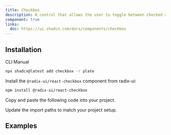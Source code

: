 ```yaml
---
title: Checkbox
description: A control that allows the user to toggle between checked and not checked.
component: true
links:
  doc: https://ui.shadcn.com/docs/components/checkbox
---
```


## Installation

<Tabs defaultValue="cli">

<TabsList>
<TabsTrigger value="cli">CLI</TabsTrigger>
<TabsTrigger value="manual">Manual</TabsTrigger>
</TabsList>
<TabsContent value="cli">

```bash
npx shadcx@latest add checkbox -r plate
```

</TabsContent>

<TabsContent value="manual">

<Steps>

<Step>

Install the `@radix-ui/react-checkbox` component from radix-ui:

```bash
npm install @radix-ui/react-checkbox
```

</Step>

<Step>

Copy and paste the following code into your project.

</Step>

<ComponentSource name="checkbox" />

<Step>

Update the import paths to match your project setup.

</Step>

</Steps>

</TabsContent>

</Tabs>

## Examples

<ComponentSource src="../../templates/plate-playground-template/src/components/plate-ui/todo-list-element.tsx" />
